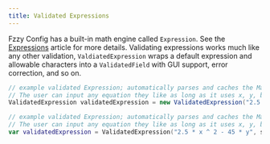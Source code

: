 ```yaml
---
title: Validated Expressions
---
```


Fzzy Config has a built-in math engine called `Expression`. See the [Expressions](/features/Expressions) article for more details. Validating expressions works much like any other validation, `ValdiatedExpression` wraps a default expression and allowable characters into a `ValidatedField` with GUI support, error correction, and so on.

<CodeTabs>

```java !!tabs Java
// example validated Expression; automatically parses and caches the Math Expression input in string form.
// The user can input any equation they like as long as it uses x, y, both, or neither expected variables passed in the set
ValidatedExpression validatedExpression = new ValidatedExpression("2.5 * x ^ 2 - 45 * y", Set.of('x', 'y'));
```

```kotlin !!tabs Kotlin
// example validated Expression; automatically parses and caches the Math Expression input in string form.
// The user can input any equation they like as long as it uses x, y, both, or neither expected variables passed in the set
var validatedExpression = ValidatedExpression("2.5 * x ^ 2 - 45 * y", setOf('x', 'y'))
```

</CodeTabs>